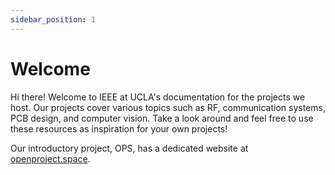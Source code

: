 ```yaml
---
sidebar_position: 1
---
```


# Welcome

Hi there! Welcome to IEEE at UCLA's documentation for the projects we host. Our projects cover various topics such as RF, communication systems, PCB design, and computer vision. Take a look around and feel free to use these resources as inspiration for your own projects!

Our introductory project, OPS, has a dedicated website at [openproject.space](https://openproject.space/).
